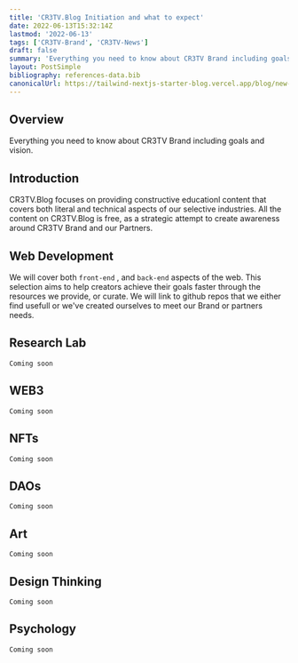 ```yaml
---
title: 'CR3TV.Blog Initiation and what to expect'
date: 2022-06-13T15:32:14Z
lastmod: '2022-06-13'
tags: ['CR3TV-Brand', 'CR3TV-News']
draft: false
summary: 'Everything you need to know about CR3TV Brand including goals and vision.'
layout: PostSimple
bibliography: references-data.bib
canonicalUrl: https://tailwind-nextjs-starter-blog.vercel.app/blog/new-features-in-v1/
---
```


## Overview

Everything you need to know about CR3TV Brand including goals and vision.

<TOCInline toc={props.toc} exclude="Overview" asDisclosure toHeading={2} />

## Introduction

CR3TV.Blog focuses on providing constructive educationl content that covers both literal and technical aspects of our selective industries. All the content on CR3TV.Blog is free, as a strategic attempt to create awareness around CR3TV Brand and our Partners.

## Web Development

We will cover both `front-end` , and `back-end` aspects of the web. This selection aims to help creators achieve their goals faster through the resources we provide, or curate. We will link to github repos that we either find usefull or we've created ourselves to meet our Brand or partners needs.

## Research Lab

`Coming soon`

## WEB3

`Coming soon`

## NFTs

`Coming soon`

## DAOs

`Coming soon`

## Art

`Coming soon`

## Design Thinking

`Coming soon`

## Psychology

`Coming soon`
